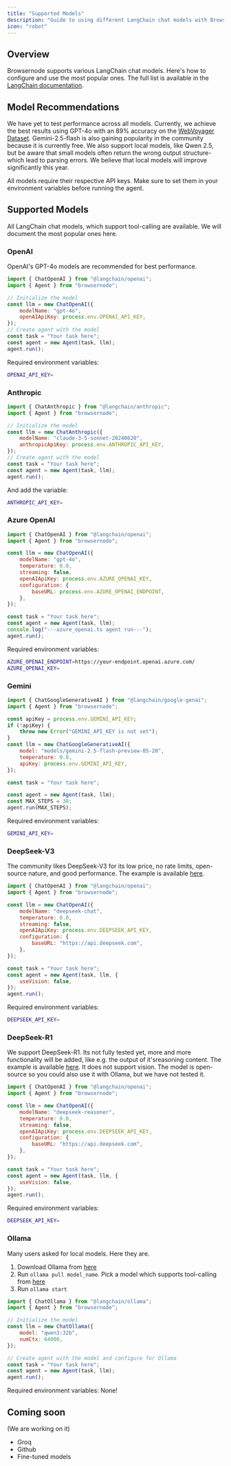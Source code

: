 ```yaml
---
title: "Supported Models"
description: "Guide to using different LangChain chat models with Browsernode"
icon: "robot"
---
```


## Overview

Browsernode supports various LangChain chat models. Here's how to configure and use the most popular ones. The full list is available in the [LangChain documentation](https://js.langchain.com/docs/integrations/chat/).

## Model Recommendations

We have yet to test performance across all models. Currently, we achieve the best results using GPT-4o with an 89% accuracy on the [WebVoyager Dataset](https://github.com/MinorJerry/WebVoyager). Gemini-2.5-flash is also gaining popularity in the community because it is currently free.
We also support local models, like Qwen 2.5, but be aware that small models often return the wrong output structure-which lead to parsing errors. We believe that local models will improve significantly this year.


<Note>
  All models require their respective API keys. Make sure to set them in your
  environment variables before running the agent.
</Note>

## Supported Models

All LangChain chat models, which support tool-calling are available. We will document the most popular ones here.

### OpenAI

OpenAI's GPT-4o models are recommended for best performance.

```js
import { ChatOpenAI } from "@langchain/openai";
import { Agent } from "browsernode";

// Initialize the model
const llm = new ChatOpenAI({
	modelName: "gpt-4o",
	openAIApiKey: process.env.OPENAI_API_KEY,
});
// Create agent with the model
const task = "Your task here";
const agent = new Agent(task, llm);
agent.run();
```

Required environment variables:

```bash .env
OPENAI_API_KEY=
```

### Anthropic

```js
import { ChatAnthropic } from "@langchain/anthropic";
import { Agent } from "browsernode";

// Initialize the model
const llm = new ChatAnthropic({
	modelName: "claude-3-5-sonnet-20240620",
	anthropicApiKey: process.env.ANTHROPIC_API_KEY,
});
// Create agent with the model
const task = "Your task here";
const agent = new Agent(task, llm);
agent.run();
```

And add the variable:

```bash .env
ANTHROPIC_API_KEY=
```

### Azure OpenAI

```js
import { ChatOpenAI } from "@langchain/openai";
import { Agent } from "browsernode";

const llm = new ChatOpenAI({
	modelName: "gpt-4o",
	temperature: 0.0,
	streaming: false,
	openAIApiKey: process.env.AZURE_OPENAI_KEY,
	configuration: {
		baseURL: process.env.AZURE_OPENAI_ENDPOINT,
	},
});

const task = "Your task here";
const agent = new Agent(task, llm);
console.log("---azure_openai.ts agent run---");
agent.run();
```

Required environment variables:

```bash .env
AZURE_OPENAI_ENDPOINT=https://your-endpoint.openai.azure.com/
AZURE_OPENAI_KEY=
```


### Gemini

```js
import { ChatGoogleGenerativeAI } from "@langchain/google-genai";
import { Agent } from "browsernode";

const apiKey = process.env.GEMINI_API_KEY;
if (!apiKey) {
	throw new Error("GEMINI_API_KEY is not set");
}
const llm = new ChatGoogleGenerativeAI({
	model: "models/gemini-2.5-flash-preview-05-20",
	temperature: 0.0,
	apiKey: process.env.GEMINI_API_KEY,
});

const task = "Your task here";

const agent = new Agent(task, llm);
const MAX_STEPS = 38;
agent.run(MAX_STEPS);

```

Required environment variables:

```bash .env
GEMINI_API_KEY=
```


### DeepSeek-V3
The community likes DeepSeek-V3 for its low price, no rate limits, open-source nature, and good performance.
The example is available [here](https://github.com/leoning60/browsernode/blob/main/examples/models/deepseek.ts).

```js
import { ChatOpenAI } from "@langchain/openai";
import { Agent } from "browsernode";

const llm = new ChatOpenAI({
	modelName: "deepseek-chat",
	temperature: 0.0,
	streaming: false,
	openAIApiKey: process.env.DEEPSEEK_API_KEY,
	configuration: {
		baseURL: "https://api.deepseek.com",
	},
});

const task = "Your task here";
const agent = new Agent(task, llm, {
	useVision: false,
});
agent.run();
```

Required environment variables:

```bash .env
DEEPSEEK_API_KEY=
```

### DeepSeek-R1
We support DeepSeek-R1. Its not fully tested yet, more and more functionality will be added, like e.g. the output of it'sreasoning content.
The example is available [here](https://github.com/leoning60/browsernode/blob/main/examples/models/deepseek-r1.ts).
It does not support vision. The model is open-source so you could also use it with Ollama, but we have not tested it.
```js
import { ChatOpenAI } from "@langchain/openai";
import { Agent } from "browsernode";

const llm = new ChatOpenAI({
	modelName: "deepseek-reasoner",
	temperature: 0.0,
	streaming: false,
	openAIApiKey: process.env.DEEPSEEK_API_KEY,
	configuration: {
		baseURL: "https://api.deepseek.com",
	},
});

const task = "Your task here";
const agent = new Agent(task, llm, {
	useVision: false,
});
agent.run();
```

Required environment variables:

```bash .env
DEEPSEEK_API_KEY=
```

### Ollama
Many users asked for local models. Here they are.

1. Download Ollama from [here](https://ollama.ai/download)
2. Run `ollama pull model_name`. Pick a model which supports tool-calling from [here](https://ollama.com/search?c=tools)
3. Run `ollama start`

```js
import { ChatOllama } from "@langchain/ollama";
import { Agent } from "browsernode";

// Initialize the model
const llm = new ChatOllama({
	model: "qwen3:32b",
	numCtx: 64000,
});

// Create agent with the model and configure for Ollama
const task = "Your task here";
const agent = new Agent(task, llm);
agent.run();
```

Required environment variables: None!

## Coming soon
(We are working on it)
- Groq
- Github
- Fine-tuned models
